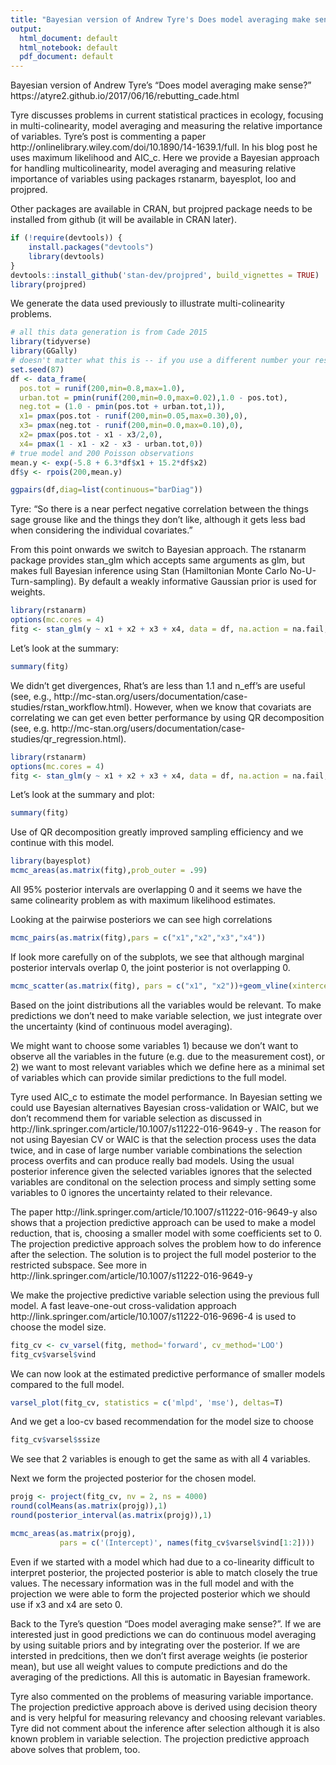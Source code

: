 ```yaml
---
title: "Bayesian version of Andrew Tyre's Does model averaging make sense?"
output:
  html_document: default
  html_notebook: default
  pdf_document: default
---
```

Bayesian version of Andrew Tyre's "Does model averaging make sense?"
https://atyre2.github.io/2017/06/16/rebutting_cade.html

Tyre discusses problems in current statistical practices in ecology, focusing in multi-colinearity, model averaging and measuring the relative importance of variables. Tyre's post is commenting a paper http://onlinelibrary.wiley.com/doi/10.1890/14-1639.1/full. In his blog post he uses maximum likelihood and AIC_c. Here we provide a Bayesian approach for handling multicolinearity, model averaging and measuring relative importance of variables using packages rstanarm, bayesplot, loo and projpred. 

Other packages are available in CRAN, but projpred package needs to be installed from github (it will be available in CRAN later).
```r
if (!require(devtools)) {
	install.packages("devtools")
	library(devtools)
}
devtools::install_github('stan-dev/projpred', build_vignettes = TRUE)
library(projpred)
```

We generate the data used previously to illustrate multi-colinearity problems.
```r
# all this data generation is from Cade 2015
library(tidyverse)
library(GGally)
# doesn't matter what this is -- if you use a different number your results will be different from mine.
set.seed(87)
df <- data_frame(
  pos.tot = runif(200,min=0.8,max=1.0),
  urban.tot = pmin(runif(200,min=0.0,max=0.02),1.0 - pos.tot),
  neg.tot = (1.0 - pmin(pos.tot + urban.tot,1)),
  x1= pmax(pos.tot - runif(200,min=0.05,max=0.30),0),
  x3= pmax(neg.tot - runif(200,min=0.0,max=0.10),0),
  x2= pmax(pos.tot - x1 - x3/2,0),
  x4= pmax(1 - x1 - x2 - x3 - urban.tot,0))
# true model and 200 Poisson observations
mean.y <- exp(-5.8 + 6.3*df$x1 + 15.2*df$x2)
df$y <- rpois(200,mean.y)

ggpairs(df,diag=list(continuous="barDiag"))
```

Tyre: "So there is a near perfect negative correlation between the things sage grouse like and the things they don’t like, although it gets less bad when considering the individual covariates."

From this point onwards we switch to Bayesian approach. The rstanarm package provides stan_glm which accepts same arguments as glm, but makes full Bayesian inference using Stan (Hamiltonian Monte Carlo No-U-Turn-sampling). By default a weakly informative Gaussian prior is used for weights.
```r
library(rstanarm)
options(mc.cores = 4)
fitg <- stan_glm(y ~ x1 + x2 + x3 + x4, data = df, na.action = na.fail, family=poisson(), seed=1)
```
Let's look at the summary:
```r
summary(fitg)
```

We didn't get divergences, Rhat's are less than 1.1 and n_eff's are useful (see, e.g., http://mc-stan.org/users/documentation/case-studies/rstan_workflow.html). However, when we know that covariats are correlating we can get even better performance by using QR decomposition (see, e.g. http://mc-stan.org/users/documentation/case-studies/qr_regression.html).

```r
library(rstanarm)
options(mc.cores = 4)
fitg <- stan_glm(y ~ x1 + x2 + x3 + x4, data = df, na.action = na.fail, family=poisson(), QR=TRUE, seed=1)
```
Let's look at the summary and plot:
```r
summary(fitg)
```

Use of QR decomposition greatly improved sampling efficiency and we continue with this model.

```r
library(bayesplot)
mcmc_areas(as.matrix(fitg),prob_outer = .99)
```

All 95% posterior intervals are overlapping 0 and it seems we have the same colinearity problem as with maximum likelihood estimates.

Looking at the pairwise posteriors we can see high correlations
```r
mcmc_pairs(as.matrix(fitg),pars = c("x1","x2","x3","x4"))
```
If look more carefully on of the subplots, we see that although marginal posterior intervals overlap 0, the joint posterior is not overlapping 0.
```r
mcmc_scatter(as.matrix(fitg), pars = c("x1", "x2"))+geom_vline(xintercept=0)+geom_hline(yintercept=0)
```

Based on the joint distributions all the variables would be relevant. To make predictions we don't need to make variable selection, we just integrate over the uncertainty (kind of continuous model averaging). 

We might want to choose some variables 1) because we don't want to observe all the variables in the future (e.g. due to the measurement cost), or 2) we want to most relevant variables which we define here as a minimal set of variables which can provide similar predictions to the full model.

Tyre used AIC_c to estimate the model performance. In Bayesian setting we could use Bayesian alternatives Bayesian cross-validation or WAIC, but we don't recommend them for variable selection as discussed in http://link.springer.com/article/10.1007/s11222-016-9649-y . The reason for not using Bayesian CV or WAIC is that the selection process uses the data twice, and in case of large number variable combinations the selection process overfits and can produce really bad models. Using the usual posterior inference given the selected variables ignores that the selected variables are conditonal on the selection process and simply setting some variables to 0 ignores the uncertainty related to their relevance.

The paper http://link.springer.com/article/10.1007/s11222-016-9649-y also shows that a projection predictive approach can be used to make a model reduction, that is, choosing a smaller model with some coefficients set to 0. The projection predictive approach solves the problem how to do inference after the selection. The solution is to project the full model posterior to the restricted subspace. See more in http://link.springer.com/article/10.1007/s11222-016-9649-y

We make the projective predictive variable selection using the previous full model. A fast leave-one-out cross-validation approach http://link.springer.com/article/10.1007/s11222-016-9696-4 is used to choose the model size.
```r
fitg_cv <- cv_varsel(fitg, method='forward', cv_method='LOO')
fitg_cv$varsel$vind
```
We can now look at the estimated predictive performance of smaller models compared to the full model.
```r
varsel_plot(fitg_cv, statistics = c('mlpd', 'mse'), deltas=T)
```

And we get a loo-cv based recommendation for the model size to choose
```r
fitg_cv$varsel$ssize
```
We see that 2 variables is enough to get the same as with all 4 variables.

Next we form the projected posterior for the chosen model.
```r
projg <- project(fitg_cv, nv = 2, ns = 4000)
round(colMeans(as.matrix(projg)),1)
round(posterior_interval(as.matrix(projg)),1)
```
```r
mcmc_areas(as.matrix(projg), 
           pars = c('(Intercept)', names(fitg_cv$varsel$vind[1:2])))
```

Even if we started with a model which had due to a co-linearity difficult to interpret posterior, the projected posterior is able to match closely the true values. The necessary information was in the full model and with the projection we were able to form the projected posterior which we should use if x3 and x4 are seto 0.

Back to the Tyre's question "Does model averaging make sense?". If we are interested just in good predictions we can do continuous model averaging by using suitable priors and by integrating over the posterior. If we are intersted in predcitions, then we don't first average weights (ie posterior mean), but use all weight values to compute predictions and do the averaging of the predictions. All this is automatic in Bayesian framework. 

Tyre also commented on the problems of measuring variable importance. The projection predictive approach above is derived using decision theory and is very helpful for measuring relevancy and choosing relevant variables. Tyre did not comment about the inference after selection although it is also known problem in variable selection. The projection predictive approach above solves that problem, too.

